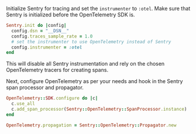 Initialize Sentry for tracing and set the `instrumenter` to `:otel`. Make sure that Sentry is initialized before the OpenTelemetry SDK is.

```ruby {filename:config/initializers/sentry.rb}
Sentry.init do |config|
  config.dsn = "__DSN__"
  config.traces_sample_rate = 1.0
  # set the instrumenter to use OpenTelemetry instead of Sentry
  config.instrumenter = :otel
end
```

This will disable all Sentry instrumentation and rely on the chosen OpenTelemetry tracers for creating spans.

Next, configure OpenTelemetry as per your needs and hook in the Sentry span processor and propagator.

```ruby {filename:config/initializers/otel.rb}
OpenTelemetry::SDK.configure do |c|
  c.use_all
  c.add_span_processor(Sentry::OpenTelemetry::SpanProcessor.instance)
end

OpenTelemetry.propagation = Sentry::OpenTelemetry::Propagator.new
```
